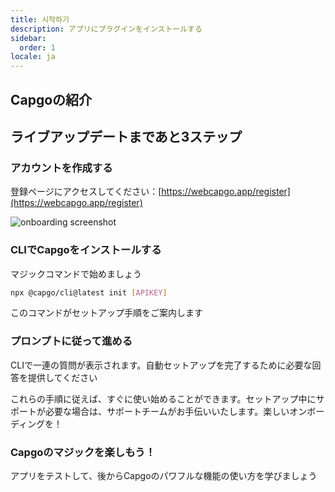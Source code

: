 ```yaml
---
title: 시작하기
description: アプリにプラグインをインストールする
sidebar:
  order: 1
locale: ja
---
```



## Capgoの紹介
<YouTube id="NzXXKoyhTIo" title="Capgo in 15 min" />

## ライブアップデートまであと3ステップ

### アカウントを作成する

登録ページにアクセスしてください：[https://webcapgo.app/register](https://webcapgo.app/register)

![onboarding screenshot](/onboard.webp "onboarding screenshot")

### CLIでCapgoをインストールする

マジックコマンドで始めましょう

```bash
npx @capgo/cli@latest init [APIKEY]
```

このコマンドがセットアップ手順をご案内します

### プロンプトに従って進める

CLIで一連の質問が表示されます。自動セットアップを完了するために必要な回答を提供してください

<Aside type="tip">
  これらの手順に従えば、すぐに使い始めることができます。セットアップ中にサポートが必要な場合は、サポートチームがお手伝いいたします。楽しいオンボーディングを！
</Aside>

### Capgoのマジックを楽しもう！

アプリをテストして、後からCapgoのパワフルな機能の使い方を学びましょう